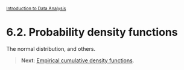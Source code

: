 <style>@import url(style.css);</style>
<small>[Introduction to Data Analysis](index.html)</small>

# 6.2. Probability density functions

The normal distribution, and others.

> __Next__: [Empirical cumulative density functions](63_ecdf.html).
